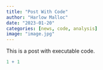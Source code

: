 ```yaml
---
title: "Post With Code"
author: "Harlow Malloc"
date: "2023-01-20"
categories: [news, code, analysis]
image: "image.jpg"
---
```


This is a post with executable code.

```r
1 + 1
```

